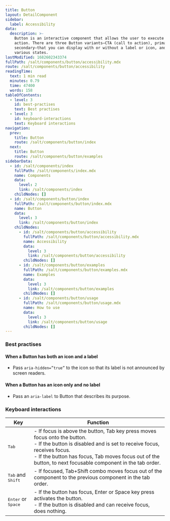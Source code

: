 ```yaml
---
title: Button
layout: DetailComponent
sidebar:
  label: Accessibility
data:
  description: >-
    Button is an interactive component that allows the user to execute an
    action. There are three Button variants—CTA (call to action), primary and
    secondary—that you can display with or without a label or icon, and in
    various states.
lastModified: 1682602343374
fullPath: /salt/components/button/accessibility.mdx
route: /salt/components/button/accessibility
readingTime:
  text: 1 min read
  minutes: 0.79
  time: 47400
  words: 158
tableOfContents:
  - level: 3
    id: best-practises
    text: Best practises
  - level: 3
    id: keyboard-interactions
    text: Keyboard interactions
navigation:
  prev:
    title: Button
    route: /salt/components/button/index
  next:
    title: Button
    route: /salt/components/button/examples
sidebarData:
  - id: /salt/components/index
    fullPath: /salt/components/index.mdx
    name: Components
    data:
      level: 2
      link: /salt/components/index
    childNodes: []
  - id: /salt/components/button/index
    fullPath: /salt/components/button/index.mdx
    name: Button
    data:
      level: 3
      link: /salt/components/button/index
    childNodes:
      - id: /salt/components/button/accessibility
        fullPath: /salt/components/button/accessibility.mdx
        name: Accessibility
        data:
          level: 3
          link: /salt/components/button/accessibility
        childNodes: []
      - id: /salt/components/button/examples
        fullPath: /salt/components/button/examples.mdx
        name: Examples
        data:
          level: 3
          link: /salt/components/button/examples
        childNodes: []
      - id: /salt/components/button/usage
        fullPath: /salt/components/button/usage.mdx
        name: How to use
        data:
          level: 3
          link: /salt/components/button/usage
        childNodes: []
---
```


### Best practises

#### When a Button has both an icon and a label

- Pass `aria-hidden=”true”` to the icon so that its label is not announced by screen readers.

#### When a Button has an icon only and no label

- Pass an `aria-label` to Button that describes its purpose.

### Keyboard interactions

| Key                                  | Function                                                                                                                                                                                                                                                                |
| ------------------------------------ | ----------------------------------------------------------------------------------------------------------------------------------------------------------------------------------------------------------------------------------------------------------------------- |
| <kbd>Tab</kbd>                       | - If focus is above the button, Tab key press moves focus onto the button.<br/>- If the button is disabled and is set to receive focus, receives focus.<br/>- If the button has focus, Tab moves focus out of the button, to next focusable component in the tab order. |
| <kbd>Tab</kbd> and <kbd>Shift</kbd>  | - If focused, Tab+Shift combo moves focus out of the component to the previous component in the tab order.                                                                                                                                                              |
| <kbd>Enter</kbd> or <kbd>Space</kbd> | - If the button has focus, Enter or Space key press activates the button.<br/>- If the button is disabled and can receive focus, does nothing.                                                                                                                          |
